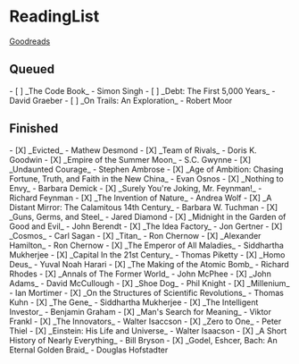 
= ReadingList =

[[https://www.goodreads.com/jpm6|Goodreads]]

== Queued ==

- [ ] _The Code Book_ - Simon Singh
- [ ] _Debt: The First 5,000 Years_ - David Graeber
- [ ] _On Trails: An Exploration_ - Robert Moor

== Finished ==

- [X] _Evicted_ - Mathew Desmond
- [X] _Team of Rivals_ - Doris K. Goodwin
- [X] _Empire of the Summer Moon_ - S.C. Gwynne
- [X] _Undaunted Courage_ - Stephen Ambrose
- [X] _Age of Ambition: Chasing Fortune, Truth, and Faith in the New China_ - Evan Osnos
- [X] _Nothing to Envy_ - Barbara Demick
- [X] _Surely You're Joking, Mr. Feynman!_ - Richard Feynman
- [X] _The Invention of Nature_ - Andrea Wolf
- [X] _A Distant Mirror: The Calamitous 14th Century_ - Barbara W. Tuchman
- [X] _Guns, Germs, and Steel_ - Jared Diamond
- [X] _Midnight in the Garden of Good and Evil_ - John Berendt
- [X] _The Idea Factory_ - Jon Gertner
- [X] _Cosmos_ - Carl Sagan
- [X] _Titan_ - Ron Chernow
- [X] _Alexander Hamilton_ - Ron Chernow
- [X] _The Emperor of All Maladies_ - Siddhartha Mukherjee
- [X] _Capital In the 21st Century_ - Thomas Piketty
- [X] _Homo Deus_ - Yuval Noah Harari
- [X] _The Making of the Atomic Bomb_ - Richard Rhodes
- [X] _Annals of The Former World_ - John McPhee
- [X] _John Adams_ - David McCullough
- [X] _Shoe Dog_ - Phil Knight
- [X] _Millenium_ - Ian Mortimer
- [X] _On the Structures of Scientific Revolutions_ - Thomas Kuhn
- [X] _The Gene_ - Siddhartha Mukherjee
- [X] _The Intelligent Investor_ - Benjamin Graham
- [X] _Man's Search for Meaning_ - Viktor Frankl
- [X] _The Innovators_ - Walter Isaccson
- [X] _Zero to One_ - Peter Thiel
- [X] _Einstein: His Life and Universe_ - Walter Isaacson
- [X] _A Short History of Nearly Everything_ - Bill Bryson
- [X] _Godel, Eshcer, Bach: An Eternal Golden Braid_ - Douglas Hofstadter
